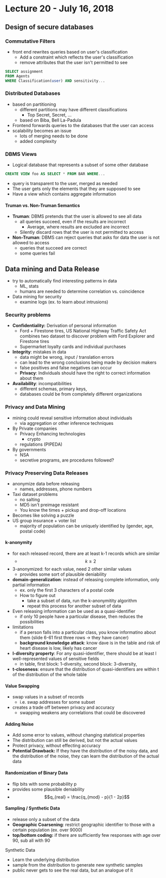 # Lecture 20 - July 16, 2018

## Design of secure databases

### Commutative Filters
- front end rewrites queries based on user's classification
  - Add a constraint which reflects the user's classification
  - remove attributes that the user isn't permitted to see

```sql
SELECT assignment
FROM Agents
WHERE Classification(user) AND sensitivity...
```

### Distributed Databases
- based on partitioning
  - different partitions may have different classifications
    - Top Secret, Secret, ...
  - based on Biba, Bell La-Padula
- Frontend forwards queries to the databases that the user can access
- scalability becomes an issue
  - lots of merging needs to be done
  - added complexity

### DBMS Views
- Logical database that represents a subset of some other database

```sql
CREATE VIEW foo AS SELECT * FROM BAR WHERE...
```

- query is transparent to the user, merged as needed
- The user gets only the elements that they are supposed to see
- Have a view which contains aggregate information

#### Truman vs. Non-Truman Semantics
- **Truman**: DBMS pretends that the user is allowed to see all data
  - all queries succeed, even if the results are incorrect
    - Average, where results are excluded are incorrect
  - Silently discard rows that the user is not permitted to access
- **Non-Truman**: DBMS can reject queries that asks for data the user is not allowed to access
  - queries that succeed are correct
  - some queries fail

## Data mining and Data Release
- try to automatically find interesting patterns in data
  - ML, stats
  - humans are needed to determine correlation vs. coincidence
- Data mining for security
  - examine logs (ex. to learn about intrusions)

### Security problems
- **Confidentiality:** Derivation of personal information
  - Ford + Firestone tires, US National Highway Traffic Safety Act combines two dataset to discover problem with Ford Explorer and Firestone tires
  - Supermarket loyalty cards and individual purchases
- **Integrity**: mistakes in data
  - data might be wrong, input / translation errors
  - can lead to the wrong conclusions being made by decision makers
  - false positives and false negatives can occur
  - **Privacy**: Individuals should have the right to correct information about them
- **Availability**: incompatibilities
  - different schemas, primary keys,
  - databases could be from completely different organizations

### Privacy and Data Mining
- mining could reveal sensitive information about individuals
  - via aggregation or other inference techniques
- By Private companies
  - Privacy Enhancing technologies
    - crypto
  - regulations (PIPEDA)
- By governments
  - NSA
  - secretive programs, are procedures followed?

### Privacy Preserving Data Releases
- anonymize data before releasing
  - names, addresses, phone numbers
- Taxi dataset problems
  - no salting
  - MD5 isn't preimage resistant
  - You know the times + pickup and drop-off locations
- Becomes like solving a puzzle
- US group insurance + voter list
  - majority of population can be uniquely identified by (gender, age, postal code)

#### k-anonymity
- for each released record, there are at least k-1 records which are similar
  - $$k \ge 2$$
- 3-anonymized: for each value, need 2 other similar values
  - provides some sort of plausible deniability
- **domain-generalization**: instead of releasing complete information, only partial information
  - ex. only the first 3 characters of a postal code
  - How to figure out
    - take a subset of data, run the k-anonymitity algorithm
    - repeat this process for another subset of data
- Even releasing information can be used as a quasi-identifier
  - if only 10 people have a particular disease, then reduces the possibilities
- limitations
  - if a person falls into a particular class, you know informatino about them (slide 6-61 first three rows -> they have cancer)
  - **background knowledge attack**: know dave is in the table and risk of heart disease is low, likely has cancer
- **l-diversity property**: For any quasi-identifier, there should be at least l well-represented values of sensitive fields
  - in table, first block: 1-diversity, second block: 3-diversity,
- **t-closeness**: ensure that the distribution of quasi-identifiers are within t of the distribution of the whole table

#### Value Swapping
- swap values in a subset of records
  - i.e. swap addresses for some subset
- creates a trade off between privacy and accuracy
  - swapping weakens any correlations that could be discovered

#### Adding Noise
- Add some error to values, without changing statistical properties
- The distribution can still be derived, but not the actual values
- Protect privacy, without effecting accuracy
- **Potential Drawback:** If they have the distribution of the noisy data, and the distribution of the noise, they can learn the distribution of the actual data

#### Randomization of Binary Data
- flip bits with some probability p
- provides some plausible deniability
- $$q_{real} = \frac{q_{mod} - p}{1 - 2p}$$

#### Sampling / Synthetic Data
- release only a subset of the data
- **Geographic Coarsening**: restrict geographic identifier to those with a certain population (ex. over 9000)
- **top/bottom coding:** if there are sufficiently few responses with age over 90, sub all with 90

Synthetic Data
- Learn the underlying distribution
- sample from the distribution to generate new synthetic samples
- public never gets to see the real data, but an analogue of it
